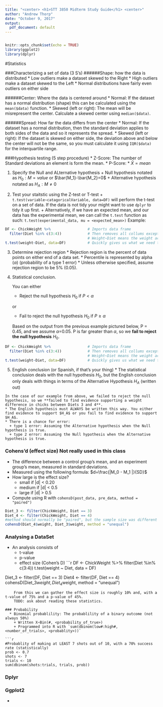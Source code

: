 ```yaml
---
title: "<center> <h1>STT 3850 Midterm Study Guide</h1> <center>"
author: "Andrew Thorp"
date: "October 9, 2017"
output:
  pdf_document: default
---
```

```r

```

```r
knitr::opts_chunk$set(echo = TRUE)
library(ggplot2)
library(dplyr)
```

#Statistics

###Characterizing a set of data (3 S’s)
######Shape: how the data is distributed
  * Low outliers make a dataset skewed to the Right
  * High outliers make a dataset skewed to the Left
  * Normal distributions have fairly even outliers on either side
  
######Center: Where the data is centered around
  * Normal: If the dataset has a normal distribution (shape) this can be calculated using the `mean($data)` function.
  * Skewed (left or right): The mean will be misrepresent the center. Calculate a skewed center using `median($data)`.

######Spread: How far the data differs from the center
  * Normal: If the dataset has a normal distribution, then the standard deviation applies to both sides of the data and so it represents the spread.
  * Skewed (left or right): If the dataset is skewed on either side, the deviation above and below the center will not be the same, so you must calculate it using `IQR($data)` for the interquartile range.

###Hypothesis testing (5 step procedure)
  * Z-Score: The number of Standard deviations an element is form the mean.
  * P-Score: 
  * $\bar{X}=mean$
  
  1. Specify the Null and ALternative hypothesis
    + Null hypothesis notated as $H_0:M=value$ or $\bar{M_1}-\bar{M_2}=0$
    + Alternative hypothesis notated as $H_A:M\neq0$
    
  2. Test your staitstic using the Z-test or T-test
    + `t.test(variable~catagoricalVariable, data=DF)` will perform the t-test on a set of data. If the data is not tidy your might want to use `dplyr` to tidy it up first. 
    + Alternatively, if we have an expected mean, and our data has the experimental mean, we can call the `t.test` function as such: `t.test(experimental_data, mu = <expected_mean>)`
    Example:
```r
DF <- ChickWeight %>%                 # Imports data frame
  filter(Diet %in% c(3:4))            # Then removes all collums except for 3 and 4
                                      # Weight~Diet means the weight across Diets value.
t.test(weight~Diet, data=DF)          # Quickly gives us what we need to know
```
    
  3. Determine rejection region
    * Rejection region is the percent of data points on either end of a data set.
    * Percentile is represented by alpha ($\alpha$) (probability of a type 1 error)
    * Unless otherwise specified, assume rejection region to be 5% (0.05).
    
    
  4. Statistical conclusion. 
     
     You can either
      * Reject the null hypothesis $H_0$ if $P<\alpha$
      
      or
      * Fail to reject the null hypothesis $H_0$ if $P\geq\alpha$
      
      Based on the output from the previous example pictured below, P = 0.45, and we assume $\alpha$=0.05. P is far greater than $\alpha$, so we **fail to reject the null hypothesis** $H_0$.
      
```r
DF <- ChickWeight %>%                 # Imports data frame
  filter(Diet %in% c(3:4))            # Then removes all collums except for 3 and 4
                                      # Weight~Diet means the weight across Diets value.
t.test(weight~Diet, data=DF)          # Quickly gives us what we need to know
```

      
  5. English conclusion (or Spanish, if that's your thing)
    * The statistical conclusion deals with the null hypothesis $H_0$, but the English conclusion only deals with things in terms of the Alternative Hypothesis $H_A$ (written out)
    
    In the case of our example from above, we failed to reject the null hypothesis, so we **failed to find evidence supporting a weight difference in chicks between Diets 3 and 4**.
    * The English hypothesis must ALWAYS be written this way. You either find evidence to support $H_A$ or you fail to find evidence to support $H_A$.
    * There is a chance for error:
      + type 1 error: Assuming the Alternative hypothesis when the Null hypothesis is true.
      + type 2 error: Assuming the Null hypothesis when the Alternative hypothesis is true. 

### Cohens'd (effect size) **Not really used in this class**
  * The difference between a control group's mean, and an experiment group's mean, measured in standard deviations. 
  * Measured using the following formula: $d=\frac{|M_0 - M_1 |}{SD}$
  * How large is the effect size?
    + small if    |d| < 0.20
    + medium if   |d| < 0.5
    + large if    |d| > 0.5
  * Compute using R with `cohensD(post_data, pre_data, method = "paired")`
```r
Diet_3 <- filter(ChickWeight, Diet == 3)
Diet_4 <- filter(ChickWeight, Diet == 4)
#method should normally be "paired", but the sample size was different
cohensD(Diet_4$weight, Diet_3$weight, method = "unequal") 
```
  
### Analysing a DataSet
  * An analysis consists of 
    + t-value
    + p-value
    + effect size (Cohen's D)
```r
DF <- ChickWeight %>% 
  filter(Diet %in% c(3:4))
t.test(weight ~ Diet, data = DF)

Diet_3 <- filter(DF, Diet == 3)
Diet4 <- filter(DF, Diet == 4)
  cohensD(Diet_3$weight, Diet_4$weight, method = "unequal")
```
    From this we can gather the effect size is roughly 10% and, with a t-value of 75% and a p-value of 45%.
    TODO: ask about reading these statistics.
    
### Probability
  * Binomial probablility: The probablility of a binary outcome (not always 50%)
    + Written X~Bin(#, <probability_of_true>)
    + Programmed into R with `sum(dbinom(low#:high#, <number_of_trials>, <probablity>))`
    
```r
#Probablity of making at LEAST 7 shots out of 10, with a 70% success rate (statistically)
prob <- 0.7
shots <- 7
trials <- 10
sum(dbinom(shots:trials, trials, prob))
```

### Dplyr

### Ggplot2
  * 

